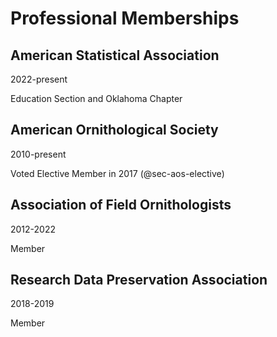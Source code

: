 # Professional Memberships

## American Statistical Association

::: {.column-margin}
2022-present
:::

Education Section and Oklahoma Chapter


## American Ornithological Society

::: {.column-margin}
2010-present
:::

Voted Elective Member in 2017 (@sec-aos-elective)


## Association of Field Ornithologists

::: {.column-margin}
2012-2022
:::

Member


## Research Data Preservation Association

::: {.column-margin}
2018-2019
:::

Member